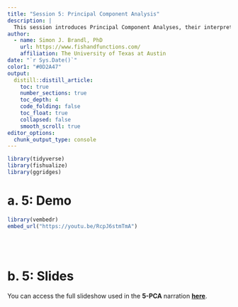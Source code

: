 ```yaml
---
title: "Session 5: Principal Component Analysis"
description: |
  This session introduces Principal Component Analyses, their interpretation, visualization, and other ordination types.  
author:
  - name: Simon J. Brandl, PhD
    url: https://www.fishandfunctions.com/
    affiliation: The University of Texas at Austin
date: "`r Sys.Date()`"
color1: "#0D2A47"
output:
  distill::distill_article:
    toc: true
    number_sections: true
    toc_depth: 4
    code_folding: false
    toc_float: true
    collapsed: false
    smooth_scroll: true
editor_options: 
  chunk_output_type: console
---
```



```r
library(tidyverse)
library(fishualize)
library(ggridges)
```
# a. 5: Demo

```r
library(vembedr)
embed_url("https://youtu.be/RcpJ6stmTmA")
```
<br>
<br>

# b. 5: Slides

You can access the full slideshow used in the **5-PCA** narration **[here](https://simonjbrandl.github.io/mce_xaringan_slides/05-pca.html)**.
<br>
<br>
